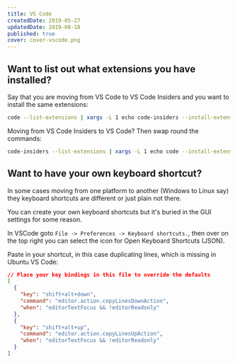 ```yaml
---
title: VS Code
createdDate: 2019-05-27
updatedDate: 2019-08-18
published: true
cover: cover-vscode.png
---
```


## Want to list out what extensions you have installed?

Say that you are moving from VS Code to VS Code Insiders and you want
to install the same extensions:

```bash
code --list-extensions | xargs -L 1 echo code-insiders --install-extension
```

Moving from VS Code Insiders to VS Code? Then swap round the commands:

```bash
code-insiders --list-extensions | xargs -L 1 echo code --install-extension
```

## Want to have your own keyboard shortcut?

In some cases moving from one platform to another (Windows to Linux
say) they keyboard shortcuts are different or just plain not there.

You can create your own keyboard shortcuts but it's buried in the GUI
settings for some reason.

In VSCode goto `File -> Preferences -> Keyboard shortcuts.`, then over
on the top right you can select the icon for Open Keyboard Shortcuts
(JSON).

Paste in your shortcut, in this case duplicating lines, which is
missing in Ubuntu VS Code:

```json
// Place your key bindings in this file to override the defaults
[
  {
    "key": "shift+alt+down",
    "command": "editor.action.copyLinesDownAction",
    "when": "editorTextFocus && !editorReadonly"
  },
  {
    "key": "shift+alt+up",
    "command": "editor.action.copyLinesUpAction",
    "when": "editorTextFocus && !editorReadonly"
  }
]
```

